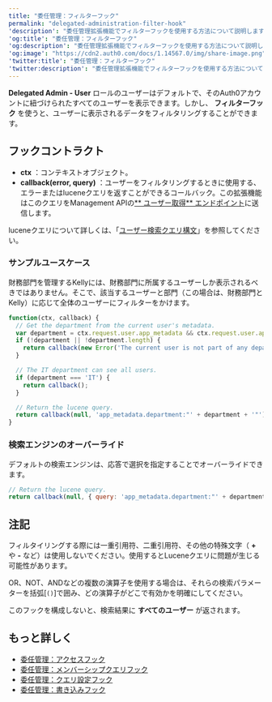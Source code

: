 ```yaml
---
title: "委任管理：フィルターフック"
permalink: "delegated-administration-filter-hook"
'description': "委任管理拡張機能でフィルターフックを使用する方法について説明します。"
'og:title': "委任管理：フィルターフック"
'og:description': "委任管理拡張機能でフィルターフックを使用する方法について説明します。"
'og:image': "https://cdn2.auth0.com/docs/1.14567.0/img/share-image.png"
'twitter:title': "委任管理：フィルターフック"
'twitter:description': "委任管理拡張機能でフィルターフックを使用する方法について説明します。"
---
```


**Delegated Admin - User** ロールのユーザーはデフォルトで、そのAuth0アカウントに紐づけられたすべてのユーザーを表示できます。しかし、 **フィルターフック** を使うと、ユーザーに表示されるデータをフィルタリングすることができます。

## フックコントラクト

* **ctx** ：コンテキストオブジェクト。
* **callback(error, query)** ：ユーザーをフィルタリングするときに使用する、エラーまたはluceneクエリを返すことができるコールバック。この拡張機能はこのクエリを<Tooltip data-tooltip-id="react-containers-DefinitionTooltip-0" href="/docs/ja-jp/glossary?term=management-api" tip="Management API: 顧客が管理タスクを実行できるようにするための製品。" cta="用語集の表示">Management API</Tooltip>の[** ユーザー取得** エンドポイント](/docs/ja-jp/api/management/v2#!/Users/get_users)に送信します。

luceneクエリについて詳しくは、「[ユーザー検索クエリ構文](/docs/ja-jp/manage-users/user-search/user-search-query-syntax)」を参照してください。

### サンプルユースケース

財務部門を管理するKellyには、財務部門に所属するユーザーしか表示されるべきではありません。そこで、該当するユーザーと部門（この場合は、財務部門とKelly）に応じて全体のユーザーにフィルターをかけます。

```javascript lines
function(ctx, callback) {
  // Get the department from the current user's metadata.
  var department = ctx.request.user.app_metadata && ctx.request.user.app_metadata.department;
  if (!department || !department.length) {
    return callback(new Error('The current user is not part of any department.'));
  }

  // The IT department can see all users.
  if (department === 'IT') {
    return callback();
  }

  // Return the lucene query.
  return callback(null, 'app_metadata.department:"' + department + '"');
}
```

### 検索エンジンのオーバーライド

デフォルトの検索エンジンは、応答で選択を指定することでオーバーライドできます。

```javascript lines
// Return the lucene query.
return callback(null, { query: 'app_metadata.department:"' + department + '"', searchEngine: 'v2' });
```

## 注記

フィルタイリングする際には一重引用符、二重引用符、その他の特殊文字（ **+** や **-** など）は使用しないでください。使用するとLuceneクエリに問題が生じる可能性があります。

OR、NOT、ANDなどの複数の演算子を使用する場合は、それらの検索パラメーターを括弧[`()`]で囲み、どの演算子がどこで有効かを明確にしてください。

このフックを構成しないと、検索結果に **すべてのユーザー** が返されます。

## もっと詳しく

* [委任管理：アクセスフック](/docs/ja-jp/customize/extensions/delegated-administration-extension/delegated-administration-hooks/delegated-administration-access-hook)
* [委任管理：メンバーシップクエリフック](/docs/ja-jp/customize/extensions/delegated-administration-extension/delegated-administration-hooks/delegated-administration-memberships-query-hook)
* [委任管理：クエリ設定フック](/docs/ja-jp/customize/extensions/delegated-administration-extension/delegated-administration-hooks/delegated-administration-settings-query-hook)
* [委任管理：書き込みフック](/docs/ja-jp/customize/extensions/delegated-administration-extension/delegated-administration-hooks/delegated-administration-write-hook)
